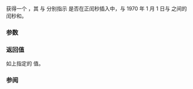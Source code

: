 {{cpp/chrono/title|get_leap_second_info}}
{{cpp/chrono/utc_clock/navbar}}
{{ddcl|header=chrono|since=c++20|
template&lt; class Duration &gt;
std::chrono::leap_second_info
    get_leap_second_info( const std::chrono::utc_time&lt;Duration&gt;&amp; ut );
}}

获得一个 {{lc|std::chrono::leap_second_info}}，其 {{tt|is_leap_second}} 与 {{tt|elapsed}} 分别指示 {{c|ut}} 是否在正闰秒插入中，与 1970 年 1 月 1 日与 {{c|ut}} 之间的闰秒和。

===参数===
{{par begin}}
{{par | ut | 要检验的 UTC 时间}}
{{par end}}

===返回值===
如上指定的 {{tt|leap_second_info}} 值。

{{cpp/impldef exception}}

===参阅===
{{dsc begin}}
{{dsc inc|cpp/chrono/utc_clock/dsc leap_second_info}}
{{dsc inc|cpp/chrono/dsc leap_second}}
{{dsc end}}

{{langlinks|en|es|ja|ru}}